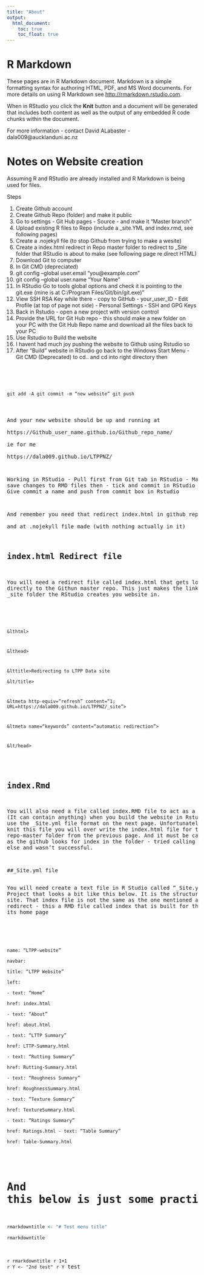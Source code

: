 ---
title: "About"
output:
  html_document:
    toc: true
    toc_float: true
---

# R Markdown

These pages are in R Markdown document. Markdown is a simple formatting syntax for authoring HTML, PDF, and MS Word documents. For more details on using R Markdown see <http://rmarkdown.rstudio.com>.

When in RStudio you click the **Knit** button and a document will be generated that includes both content as well as the output of any embedded R code chunks within the document. 

For more information - contact David ALabaster - dala009@aucklanduni.ac.nz

# Notes on Website creation

Assuming R and RStudio are already installed and R Markdown is being used for files.

Steps

(@) Create Github account
(@) Create Github Repo (folder) and make it public
(@) Go to settings - Git Hub pages - Source - and make it "Master branch"
(@) Upload existing R files to Repo (include a _site.YML and index.rmd, see following pages)
(@) Create a .nojekyll file (to stop Github from trying to make a wesite)
(@) Create a index.html redirect in Repo master folder to redirect to _Site folder that RStudio is about to make (see following page re direct HTML)
(@) Download Git to computer
(@) In Git CMD (depreciated)
(@)  git config --global user.email "you@example.com"
(@)  git config --global user.name "Your Name"
(@) In RStudio Go to tools global options and check it is pointing to the git.exe (mine is at C:/Program Files/Git/bin/git.exe)"
(@) View SSH RSA Key while there - copy to GitHub - your_user_ID - Edit Profile (at top of page not side) - Personal Settings - SSH and GPG Keys
(@) Back in Rstudio - open a new project with version control 
(@) Provide the URL for Git Hub repo - this should make a new folder on your PC with the Git Hub Repo name and download all the files back to your PC
(@) Use Rstudio to Build the website
(@) I havent had much joy pushing the website to Github using Rstudio so 
(@) After "Build" website in RStudio go back to the Windows Start Menu - Git CMD (Deprecated) to cd.. and cd into right directory then
<pre><code>

git add -A
git commit -m "new website"
git push

</code><pre>

And your new website should be up and running at   
https://Github_user_name.github.io/Github_repo_name/  
ie for me   
https://dala009.github.io/LTPPNZ/  


Working in RStudio
- Pull first from Git tab in RStudio
- Make and save changes to RMD files then
- tick and commit in RStudio Git tab
- Give commit a name and push from commit box in Rstudio


And remember you need that redirect index.html in github repo   
and at .nojekyll file made (with nothing actually in it)  


## index.html Redirect file 

You will need a redirect file called index.html that gets loaded directly to the Githun master repo.  This just makes the link to the _site folder the RStudio creates you website in.  


<pre><code>

&lthtml>    
    
&lthead>    
    
&lttitle>Redirecting to LTPP Data site  
&lt/title>    
    
&ltmeta http-equiv="refresh" content="1; URL=https://dala009.github.io/LTPPNZ/_site">    
    
&ltmeta name="keywords" content="automatic redirection">    
    
&lt/head>    

</code><pre>



## index.Rmd

You will also need a file called index.RMD file to act as a home page (It can contain anything)  when you build the website in Rstudio - if you use the _Site.yml file format on the next page.  Unfortunately if you knit this file you will over write the index.html file for the repo-master folder from the previous page.  And it must be called index as the github looks for index in the folder - tried calling it something else and wasn't successful.    


##_Site.yml file

You will need create a text file in R Studio called "_Site.yml" in the R Project that looks a bit like this below.  It is the structure of your site. 
That index file is not the same as the one mentioned above as a redirect - this a RMD file called index that is built for the webiste as its home page  
<pre><code>

name: "LTPP-website"  
navbar:  
  title: "LTPP Website"  
  left:  
    - text: "Home"  
      href: index.html  
    - text: "About"  
      href: about.html  
    - text: "LTTP Summary"  
      href: LTTP-Summary.html  
    - text: "Rutting Summary"  
      href: Rutting-Summary.html  
    - text: "Roughness Summary"  
      href: RoughnessSummary.html  
    - text: "Texture Summary"  
      href: TextureSummary.html  
    - text: "Ratings Summary"  
      href: Ratings.html
    - text: "Table Summary"  
      href: Table-Summary.html  

</code><pre>

# And this below is just some practice at automating menus

```{r}

rmarkdowntitle <- "# Test menu title"

rmarkdowntitle

```

`r rmarkdowntitle`
`r 1+1`
`r Y <- "2nd test"`
`r Y `
test
